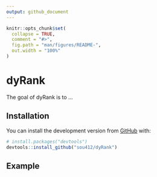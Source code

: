 ```yaml
---
output: github_document
---
```


<!-- README.md is generated from README.Rmd. Please edit that file -->

```r
knitr::opts_chunk$set(
  collapse = TRUE,
  comment = "#>",
  fig.path = "man/figures/README-",
  out.width = "100%"
)
```
# dyRank

<!-- badges: start -->
<!-- badges: end -->

The goal of dyRank is to ...

## Installation

You can install the development version from [GitHub](https://github.com/) with:

``` r
# install.packages("devtools")
devtools::install_github("sou412/dyRank")
```


## Example 


